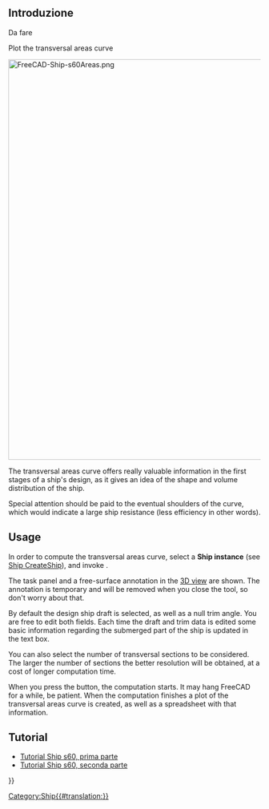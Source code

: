 <languages/>

{{Docnav
|[[Ship_CreateShip|Create a new ship]]
|[[Ship_Hydrostatics|Hydrostatics]]
|[[Ship_Workbench|Ship]]
|IconL=Ship_CreateShip.svg
|IconR=Ship_Hydrostatics.svg
|IconC=Workbench_Ship.svg
}}

<div class="mw-translate-fuzzy">
{{GuiCommand/it
|Name=Ship Area
|Name/it=Area
|Icon=Ship_AreaCurve.svg
|MenuLocation=Ship design → Curva delle sezioni
|Workbenches=[[Ship_Workbench/it|Ship]]
|Shortcut=
|SeeAlso=
}}
</div>

== Introduzione ==
Da fare

Plot the transversal areas curve

[[Image:FreeCAD-Ship-s60Areas.png|800px]]
{{Caption|Design draft transversal areas curve}}

The transversal areas curve offers really valuable information in the first stages of a ship's design, as it gives an idea of the shape and volume distribution of the ship.

Special attention should be paid to the eventual shoulders of the curve, which would indicate a large ship resistance (less efficiency in other words).

== Usage ==

In order to compute the transversal areas curve, select a '''Ship instance''' (see [[Ship_CreateShip|Ship CreateShip]]), and invoke {{MenuCommand|Ship design → [[Image:Ship_AreasCurve.svg|16px]] Areas curve}}.

The task panel and a free-surface annotation in the [[3D_view|3D view]] are shown. The annotation is temporary and will be removed when you close the tool, so don't worry about that.

By default the design ship draft is selected, as well as a null trim angle. You are free to edit both fields. Each time the draft and trim data is edited some basic information regarding the submerged part of the ship is updated in the text box.

You can also select the number of transversal sections to be considered. The larger the number of sections the better resolution will be obtained, at a cost of longer computation time.

When you press the {{Button|Accept}} button, the computation starts. It may hang FreeCAD for a while, be patient. When the computation finishes a plot of the transversal areas curve is created, as well as a spreadsheet with that information.

==Tutorial==

* [[FreeCAD-Ship s60 tutorial/it|Tutorial Ship s60, prima parte ]]
* [[FreeCAD-Ship s60 tutorial (II)/it|Tutorial Ship s60, seconda parte]] 


{{Docnav
|[[Ship_CreateShip|Create a new ship]]
|[[Ship_Hydrostatics|Hydrostatics]]
|[[Ship_Workbench|Ship]]
|IconL=Ship_CreateShip.svg
|IconR=Ship_Hydrostatics.svg
|IconC=Workbench_Ship.svg
}}

{{Userdocnavi{{#translation:}}}}
[[Category:Ship{{#translation:}}]]